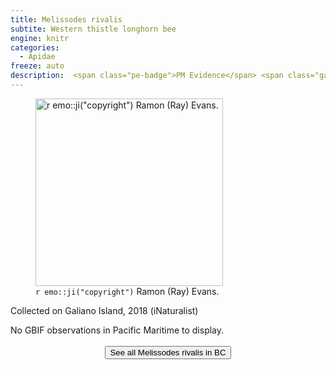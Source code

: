 ```yaml
---
title: Melissodes rivalis
subtite: Western thistle longhorn bee
engine: knitr
categories:
  - Apidae
freeze: auto
description:  <span class="pe-badge">PM Evidence</span> <span class="gali-badge">Galiano</span>
---
```

![`r emo::ji("copyright")` Ramon (Ray) Evans.](https://inaturalist-open-data.s3.amazonaws.com/photos/307277301/large.jpg){height=300}

Collected on Galiano Island, 2018 (iNaturalist)

No GBIF observations in Pacific Maritime to display.
<br><br>
<center>


<a href="https://inaturalist.ca/observations?place_id=7085&subview=map&taxon_id=224868"><button type="button" class="btn btn-secondary">See all Melissodes rivalis in BC <i class="fa-solid fa-arrow-up-right-from-square"></i> </button></a>
</center>

